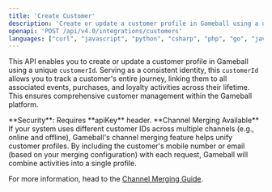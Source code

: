 ```yaml
---
title: 'Create Customer'
description: 'Create or update a customer profile in Gameball using a unique customerId.'
openapi: 'POST /api/v4.0/integrations/customers'
languages: ["curl", "javascript", "python", "csharp", "php", "go", "java", "ruby"]
---
```


This API enables you to create or update a customer profile in Gameball using a unique `customerId`. Serving as a consistent identity, this `customerId` allows you to track a customer's entire journey, linking them to all associated events, purchases, and loyalty activities across their lifetime. This ensures comprehensive customer management within the Gameball platform.

<Info>
**Security**: Requires **apiKey** header.
</Info>

<Info>
**Channel Merging Available**  
If your system uses different customer IDs across multiple channels (e.g., online and offline), Gameball's channel merging feature helps unify customer profiles. By including the customer's mobile number or email (based on your merging configuration) with each request, Gameball will combine activities into a single profile.

For more information, head to the [Channel Merging Guide](/tutorials/channel-merging-guide).
</Info>